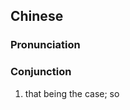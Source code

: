 {{also|然则}}
==Chinese==
{{zh-forms|s=然则}}

===Pronunciation===
{{zh-pron
|m=ránzé
|cat=con
}}

===Conjunction===
{{zh-con}}

# that being the case; so